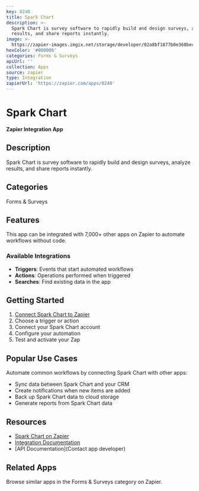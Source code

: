 ```yaml
---
key: 8240
title: Spark Chart
description: >-
  Spark Chart is survey software to rapidly build and design surveys, analyze
  results, and share reports instantly.
image: >-
  https://zapier-images.imgix.net/storage/developer/02a8bf1877b0e368bec05d222b5faf8b.png?auto=format%2Ccompress&ixlib=python-3.0.0&q=50
hexColor: '#000000'
categories: Forms & Surveys
apiUrl: ''
collection: Apps
source: zapier
type: Integration
zapierUrl: 'https://zapier.com/apps/8240'
---
```

# Spark Chart

**Zapier Integration App**

## Description

Spark Chart is survey software to rapidly build and design surveys, analyze results, and share reports instantly.

## Categories

Forms & Surveys

## Features

This app can be integrated with 7,000+ other apps on Zapier to automate workflows without code.

### Available Integrations

- **Triggers**: Events that start automated workflows
- **Actions**: Operations performed when triggered
- **Searches**: Find existing data in the app

## Getting Started

1. [Connect Spark Chart to Zapier](https://zapier.com/apps/8240)
2. Choose a trigger or action
3. Connect your Spark Chart account
4. Configure your automation
5. Test and activate your Zap

## Popular Use Cases

Automate common workflows by connecting Spark Chart with other apps:

- Sync data between Spark Chart and your CRM
- Create notifications when new items are added
- Back up Spark Chart data to cloud storage
- Generate reports from Spark Chart data

## Resources

- [Spark Chart on Zapier](https://zapier.com/apps/8240)
- [Integration Documentation](https://zapier.com/apps/8240/integrations)
- [API Documentation](Contact app developer)

## Related Apps

Browse similar apps in the Forms & Surveys category on Zapier.
